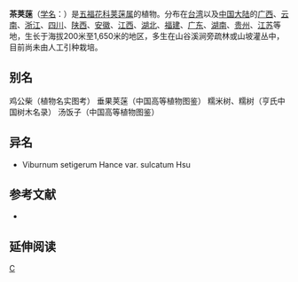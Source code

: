 {{Speciesbox
| taxon = Viburnum setigerum
| image = Viburnum setigerum.jpg
| binomial_authority = Hance
| subdivision_ranks =[[变种|变种]]
| subdivision =
* 茶荚蒾 ''V. s.'' var. ''setigerum''
* [[沟核茶荚蒾|沟核茶荚蒾]] ''V. s.'' var. ''sulcatum''
}}

'''茶荚蒾'''（[[学名|学名]]：{{lang|la|''Viburnum setigerum''}}）是[[五福花科|五福花科]][[荚蒾属|荚蒾属]]的植物。分布在[[台湾|台湾]]以及[[中国大陆|中国大陆]]的[[广西|广西]]、[[云南|云南]]、[[浙江|浙江]]、[[四川|四川]]、[[陕西|陕西]]、[[安徽|安徽]]、[[江西|江西]]、[[湖北|湖北]]、[[福建|福建]]、[[广东|广东]]、[[湖南|湖南]]、[[贵州|贵州]]、[[江苏|江苏]]等地，生长于海拔200米至1,650米的地区，多生在山谷溪涧旁疏林或山坡灌丛中，目前尚未由人工引种栽培。

== 别名 ==
鸡公柴（植物名实图考） 垂果荚蒾（中国高等植物图鉴） 糯米树、糯树（亨氏中国树木名录） 汤饭子（中国高等植物图鉴）

== 异名 ==
* Viburnum setigerum Hance var. sulcatum Hsu

== 参考文献 ==
<div class="references-small">
* {{cite web| url =http://www.bioinfo.cn/db05/KmzwSpecies.php?action=view&id=23716| title =茶荚蒾（原变种）| work =《中国高等植物数据库全库》| publisher =中国科学院微生物研究所| author =昆明植物研究所| accessdate =2009-02-25| deadurl =yes| archiveurl =https://web.archive.org/web/20160305015640/http://www.bioinfo.cn/db05/KmzwSpecies.php?action=view&id=23716| archivedate =2016-03-05}}
</div>

== 延伸阅读 ==
{{Wikisource further reading}}

{{taxonbar}}

[[Category:荚蒾属|C]]